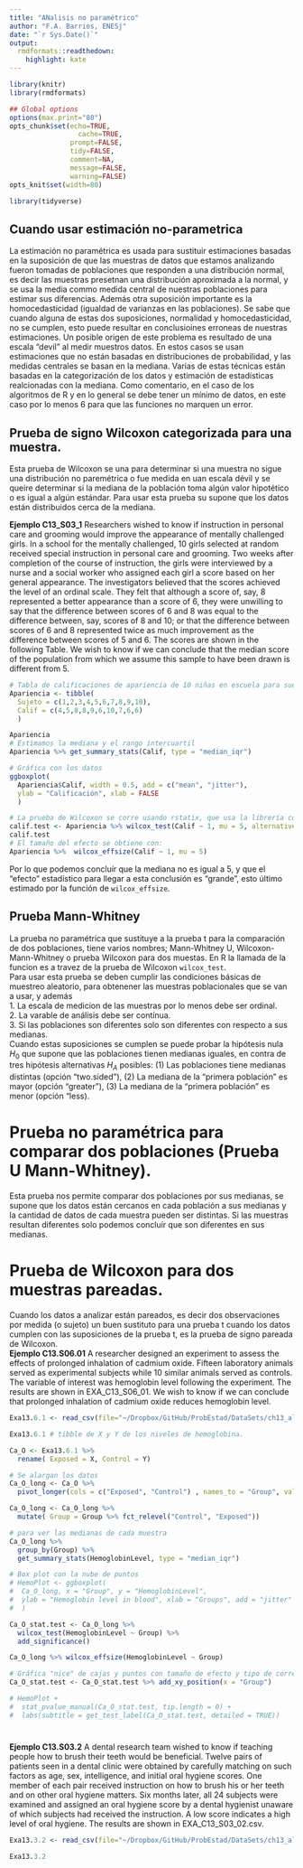 ```yaml
---
title: "ANalisis no paramétrico"
author: "F.A. Barrios, ENESj"
date: "`r Sys.Date()`"
output:
  rmdformats::readthedown:
    highlight: kate
---
```


```r
library(knitr)
library(rmdformats)

## Global options
options(max.print="80")
opts_chunk$set(echo=TRUE,
	             cache=TRUE,
               prompt=FALSE,
               tidy=FALSE,
               comment=NA,
               message=FALSE,
               warning=FALSE)
opts_knit$set(width=80)
```

```r
library(tidyverse)

```

## Cuando usar estimación no-parametrica  

La estimación no paramétrica es usada para sustituir estimaciones basadas en la suposición de que las muestras de datos que estamos analizando fueron tomadas de poblaciones que responden a una distribución normal,  es decir las muestras presetnan una distribución aproximada a la normal, y se usa la media commo medida central de nuestras poblaciones para estimar sus diferencias. Además otra suposición importante es la homocedasticidad (igualdad de varianzas en las poblaciones). Se sabe que cuando alguna de estas dos suposiciones, normalidad y homocedasticidad, no se cumplen, esto puede resultar en conclusioines erroneas de nuestras estimaciones. Un posible origen de este problema es resultado de una escala "devil" al medir muestros datos. En estos casos se usan estimaciones que no están basadas en distribuciones de probabilidad, y las medidas centrales se basan en la mediana. Varias de estas técnicas están basadas en la categorización de los datos y estimación de estadísticas realcionadas con la mediana. Como comentario, en el caso de los algoritmos de R y en lo general se debe tener un mínimo de datos, en este caso por lo menos 6 para que las funciones no marquen un error.

## Prueba de signo Wilcoxon categorizada para una muestra.  

Esta prueba de Wilcoxon se una para determinar si una muestra no sigue una distribución no paremétrica o fue medida en uan escala dévil y se queire determinar si la mediana de la población toma algún valor hipotético o es igual a algún estándar.  Para usar esta prueba su supone que los datos están distribuidos cerca de la mediana.  

**Ejemplo C13_S03_1** Researchers wished to know if instruction in personal care and grooming would improve the appearance of mentally challenged girls. In a school for the mentally challenged, 10 girls selected at random received special instruction in personal care and grooming. Two weeks after completion of the course of instruction, the girls were interviewed by a nurse and a social worker who assigned each girl a score based on her general appearance. The investigators believed that the scores achieved the level of an ordinal scale. They felt that although a score of, say, 8 represented a better appearance than a score of 6, they were unwilling to say that the difference between scores of 6 and 8 was equal to the difference between, say, scores of 8 and 10; or that the difference between scores of 6 and 8 represented twice as much improvement as the difference between scores of 5 and 6. The scores are shown in the following Table. We wish to know if we can conclude that the median score of the population from which we assume this sample to have been drawn is different from 5.  
```r
# Tabla de calificaciones de apariencia de 10 niñas en escuela para suetos con capacidades especiales
Apariencia <- tibble( 
  Sujeto = c(1,2,3,4,5,6,7,8,9,10), 
  Calif = c(4,5,8,8,9,6,10,7,6,6) 
  )

Apariencia
# Estimamos la mediana y el rango intercuartil 
Apariencia %>% get_summary_stats(Calif, type = "median_iqr")

# Gráfica con los datos
ggboxplot(
  Apariencia$Calif, width = 0.5, add = c("mean", "jitter"), 
  ylab = "Calificación", xlab = FALSE
  )

# La prueba de Wilcoxon se corre usando rstatix, que usa la librería coin
calif.test <- Apariencia %>% wilcox_test(Calif ~ 1, mu = 5, alternative = "two.sided")
calif.test
# El tamaño del efecto se obtiene con:
Apariencia %>%  wilcox_effsize(Calif ~ 1, mu = 5)

```
Por lo que podemos concluír que la mediana no es igual a $5$, y que el "efecto" estadístico para llegar a esta conclusión es "grande", esto último estimado por la función de `wilcox_effsize`.  

## Prueba Mann-Whitney  

La prueba no paramétrica que sustituye a la prueba t para la comparación de dos poblaciones, tiene varios nombres; Mann-Whitney U, Wilcoxon-Mann-Whitney o prueba Wilcoxon para dos muestas. En R la llamada de la funcion es a travez de la prueba de Wilcoxon `wilcox_test`.  
Para usar esta prueba se deben cumplir las condiciones básicas de muestreo aleatorio, para obtenener las muestras poblacionales que se van a usar, y además  
1. La escala de medicion de las muestras por lo menos debe ser ordinal.  
2. La varable de análisis debe ser contínua.  
3. Si las poblaciones son diferentes solo son diferentes con respecto a sus medianas.  
Cuando estas suposiciones se cumplen se puede probar la hipótesis nula $H_0$ que supone que las poblaciones tienen medianas iguales, en contra de tres hipótesis alternativas $H_A$ posibles: (1) Las poblaciones tiene medianas distintas (opción "two.sided"), (2) La mediana de la "primera población" es mayor (opción "greater"), (3) La mediana de la "primera población" es menor (opción "less).  

# Prueba no paramétrica para comparar dos poblaciones (Prueba  U Mann-Whitney).  

Esta prueba nos permite comparar dos poblaciones por sus medianas, se supone que los datos están cercanos en cada población a sus medianas y la cantidad de datos de cada muestra pueden ser distintas. Si las muestras resultan diferentes solo podemos concluír que son diferentes en sus medianas.

# Prueba de Wilcoxon para dos muestras pareadas.  

Cuando los datos a analizar están pareados, es decir dos observaciones por medida (o sujeto) un buen sustituto para una prueba t cuando los datos cumplen con las suposiciones de la prueba t, es la prueba de signo pareada de Wilcoxon.  
**Ejemplo C13.S06.01** A researcher designed an experiment to assess the effects of prolonged inhalation of cadmium oxide. Fifteen laboratory animals served as experimental subjects while 10 similar animals served as controls. The variable of interest was hemoglobin level following the experiment. The results are shown in EXA_C13_S06_01. We wish to know if we can conclude that prolonged inhalation of cadmium oxide reduces hemoglobin level.  

```r
Exa13.6.1 <- read_csv(file="~/Dropbox/GitHub/ProbEstad/DataSets/ch13_all/EXA_C13_S06_01.csv", show_col_types = FALSE)

Exa13.6.1 # tibble de X y Y de los niveles de hemoglobina.

Ca_O <- Exa13.6.1 %>% 
  rename( Exposed = X, Control = Y)

# Se alargan los datos
Ca_O_long <- Ca_O %>%
  pivot_longer(cols = c("Exposed", "Control") , names_to = "Group", values_to = "HemoglobinLevel")

Ca_O_long <- Ca_O_long %>% 
  mutate( Group = Group %>% fct_relevel("Control", "Exposed"))

# para ver las medianas de cada muestra
Ca_O_long %>%
  group_by(Group) %>%
  get_summary_stats(HemoglobinLevel, type = "median_iqr")

# Box plot con la nube de puntos
# HemoPlot <- ggboxplot(
#  Ca_O_long, x = "Group", y = "HemoglobinLevel", 
#  ylab = "Hemoglobin level in blood", xlab = "Groups", add = "jitter"
#  )

Ca_O_stat.test <- Ca_O_long %>% 
  wilcox_test(HemoglobinLevel ~ Group) %>%
  add_significance()

Ca_O_long %>% wilcox_effsize(HemoglobinLevel ~ Group)

# Gráfica "nice" de cajas y puntos con tamaño de efecto y tipo de corrección
Ca_O_stat.test <- Ca_O_stat.test %>% add_xy_position(x = "Group")

# HemoPlot +
#  stat_pvalue_manual(Ca_O_stat.test, tip.length = 0) +
#  labs(subtitle = get_test_label(Ca_O_stat.test, detailed = TRUE))
```


# 
**Ejemplo C13.S03.2** A dental research team wished to know if teaching people how to brush their teeth would be beneficial. Twelve pairs of patients seen in a dental clinic were obtained by carefully matching on such factors as age, sex, intelligence, and initial oral hygiene scores. One member of each pair received instruction on how to brush his or her teeth and on other oral hygiene matters. Six months later, all 24 subjects were examined and assigned an oral hygiene score by a dental hygienist unaware of which subjects had received the instruction. A low score indicates a high level of oral hygiene. The results are shown in EXA_C13_S03_02.csv.  

```r
Exa13.3.2 <- read_csv(file="~/Dropbox/GitHub/ProbEstad/DataSets/ch13_all/EXA_C13_S03_02.csv", show_col_types = FALSE)

Exa13.3.2

```